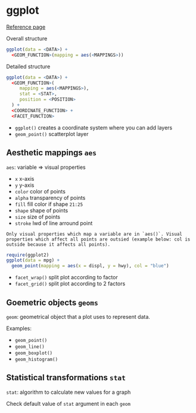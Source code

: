 # ggplot

[Reference page](https://ggplot2.tidyverse.org/reference/)

Overall structure

```{r, eval=FALSE}
ggplot(data = <DATA>) +
  <GEOM_FUNCTION>(mapping = aes(<MAPPINGS>))
```

Detailed structure

```{r, eval=FALSE}
ggplot(data = <DATA>) + 
  <GEOM_FUNCTION>(
     mapping = aes(<MAPPINGS>),
     stat = <STAT>, 
     position = <POSITION>
  ) +
  <COORDINATE_FUNCTION> +
  <FACET_FUNCTION>
```




* `ggplot()` creates a coordinate system where you can add layers
* `geom_point()` scatterplot layer

## Aesthetic mappings `aes`

`aes`: variable => visual properties

* `x` x-axis
* `y` y-axis
* `color` color of points
* `alpha` transparency of points
* `fill` fill color if shape `21:25`
* `shape` shape of points
* `size` size of points
* `stroke` lwd of line arround point

```{block2, type='rmdwarning'}
Only visual properties which map a variable are in `aes()`. Visual properties which affect all points are outsied (example below: col is outside because it affects all points).
```

```{r, out.width='50%'}
require(ggplot2)
ggplot(data = mpg) +
  geom_point(mapping = aes(x = displ, y = hwy), col = "blue")
```


* `facet_wrap()`  split plot according to factor
* `facet_grid()`  split plot according to 2 factors


## Goemetric objects `geoms`

`geom`: geometrical object that a plot uses to represent data.

Examples:

* `geom_point()`
* `geom_line()`
* `geom_boxplot()`
* `geom_histogram()`


## Statistical transformations `stat`

`stat`: algorithm to calculate new values for a graph

Check default value of `stat` argument in each `geom`